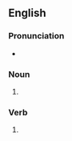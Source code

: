 ==English==

===Pronunciation===
* {{rhymes|en|eɪz}}

===Noun===
{{head|en|noun form}}

# {{plural of|en|affray}}

===Verb===
{{head|en|verb form}}

# {{en-third-person singular of|affray}}